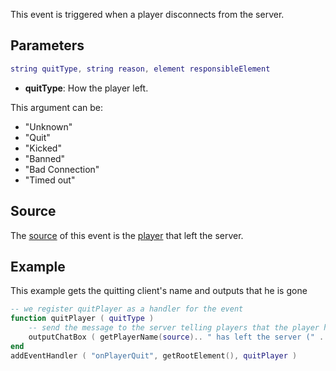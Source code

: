 
{{Server event}}
This event is triggered when a player disconnects from the server.

==Parameters==
<syntaxhighlight lang="lua">
string quitType, string reason, element responsibleElement
</syntaxhighlight> 

*'''quitType''': How the player left.
This argument can be:
* "Unknown"
* "Quit"
* "Kicked"
* "Banned"
* "Bad Connection"
* "Timed out"

{{New feature|3|1.0|
*'''reason''': If the player was kicked or banned, the reason given goes here. If the player was '''not''' kicked or banned, this will be false.

*'''responsibleElement''': The element that was responsible for kicking or banning the player. This is commonly another player, but can also be the console element.
}}

==Source==
The [[/event_system#Event_source.md|source]] of this event is the [[/player.md|player]] that left the server.

==Example==
This example gets the quitting client's name and outputs that he is gone

<syntaxhighlight lang="lua">
-- we register quitPlayer as a handler for the event
function quitPlayer ( quitType )
	-- send the message to the server telling players that the player has left.
	outputChatBox ( getPlayerName(source).. " has left the server (" .. quitType .. ")" )
end
addEventHandler ( "onPlayerQuit", getRootElement(), quitPlayer )
</syntaxhighlight>

{{See also/Server event|Player events}}